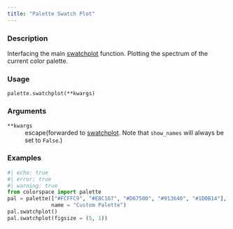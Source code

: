 ```yaml
---
title: "Palette Swatch Plot"
---
```


### Description

Interfacing the main [swatchplot](colorspace.swatchplot.swatchplot.qmd)
function. Plotting the spectrum of the current color palette.

### Usage

<pre><code class='language-python'>palette.swatchplot(**kwargs)</code></pre>

### Arguments

<dl class="pyp-list param-list">
  <dt style = "white-space: nowrap; font-family: monospace; vertical-align: top">
   <code id="colorspace.palettes.palette.swatchplot:**kwargs">**kwargs</code>
  </dt>
 <dd>escape(forwarded to [swatchplot](colorspace.swatchplot.swatchplot.qmd).
Note that `show_names` will always be set to `False`.)</dd>
</dl>

### Examples

```python
#| echo: true
#| error: true
#| warning: true
from colorspace import palette
pal = palette(["#FCFFC9", "#E8C167", "#D67500", "#913640", "#1D0B14"],
              name = "Custom Palette")
pal.swatchplot()
pal.swatchplot(figsize = (5, 1))
```



